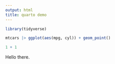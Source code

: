 ```yaml
---
output: html
title: quarto demo
---
```


```r
library(tidyverse)
```

```r
mtcars |> ggplot(aes(mpg, cyl)) + geom_point()
```

```r
1 + 1
```

Hello there.